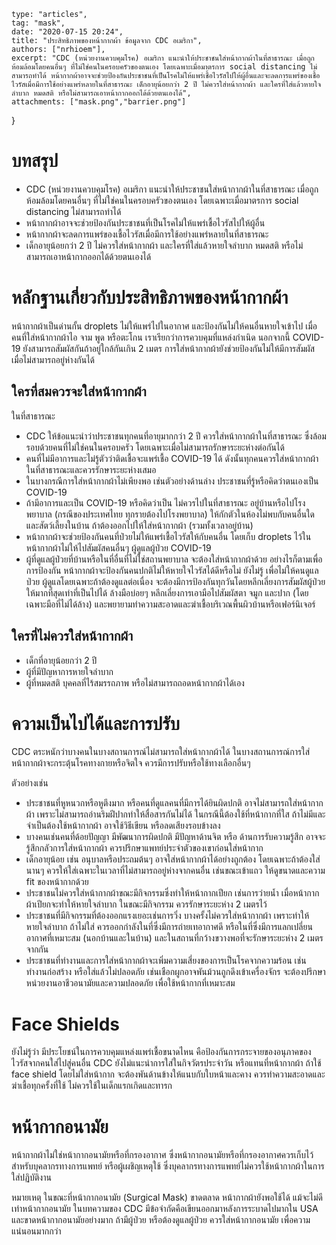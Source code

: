 
	type: "articles",
	tag: "mask",
	date: "2020-07-15 20:24",
    title: "ประสิทธิภาพของหน้ากากผ้า ข้อมูลจาก CDC อเมริกา",
    authors: ["nrhioem"],
	excerpt: "CDC (หน่วยงานควบคุมโรค) อเมริกา แนะนำให้ประชาชนใส่หน้ากากผ้าในที่สาธารณะ เมื่อถูกห้อมล้อมโดยคนอื่นๆ ที่ไม่ใช่คนในครอบครัวของตนเอง โดยเฉพาะเมื่อมาตรการ social distancing ไม่สามารถทำได้ หน้ากากผ้าอาจจะช่วยป้องกันประชาชนที่เป็นโรคไม่ให้แพร่เชื้อไวรัสไปให้ผู้อื่นและจะลดการแพร่ของเชื้อไวรัสเมื่อมีการใช้อย่างแพร่หลายในที่สาธารณะ เด็กอายุน้อยกว่า 2 ปี ไม่ควรใส่หน้ากากผ้า และใครที่ใส่แล้วหายใจลำบาก หมดสติ หรือไม่สามารถเอาหน้ากากออกได้ด้วยตนเองได้",
	attachments: ["mask.png","barrier.png"]
}

# บทสรุป

- CDC (หน่วยงานควบคุมโรค) อเมริกา แนะนำให้ประชาชนใส่หน้ากากผ้าในที่สาธารณะ เมื่อถูกห้อมล้อมโดยคนอื่นๆ ที่ไม่ใช่คนในครอบครัวของตนเอง โดยเฉพาะเมื่อมาตรการ social distancing ไม่สามารถทำได้
- หน้ากากผ้าอาจจะช่วยป้องกันประชาชนที่เป็นโรคไม่ให้แพร่เชื้อไวรัสไปให้ผู้อื่น
- หน้ากากผ้าจะลดการแพร่ของเชื้อไวรัสเมื่อมีการใช้อย่างแพร่หลายในที่สาธารณะ
- เด็กอายุน้อยกว่า 2 ปี ไม่ควรใส่หน้ากากผ้า และใครที่ใส่แล้วหายใจลำบาก หมดสติ หรือไม่สามารถเอาหน้ากากออกได้ด้วยตนเองได้

<GatsbyImage image={props.images[1].childImageSharp.gatsbyImageData} alt="barrier" />

# หลักฐานเกี่ยวกับประสิทธิภาพของหน้ากากผ้า

หน้ากากผ้าเป็นด่านกั้น droplets ไม่ให้แพร่ไปในอากาศ และป้องกันไม่ให้คนอื่นหายใจเข้าไป เมื่อคนที่ใส่หน้ากากผ้าไอ จาม พูด หรือตะโกน เราเรียกว่าการควบคุมที่แหล่งกำเนิด นอกจากนี้ COVID-19 ยังสามารถสัมผัสกันถ้าอยู่ใกล้กันเกิน 2 เมตร การใส่หน้ากากผ้ายังช่วยป้องกันไม่ให้มีการสัมผัส เมื่อไม่สามารถอยู่ห่างกันได้

## ใครที่สมควรจะใส่หน้ากากผ้า

ในที่สาธารณะ

- CDC ให้ข้อแนะนำว่าประชาชนทุกคนที่อายุมากกว่า 2 ปี ควรใส่หน้ากากผ้าในที่สาธารณะ ซึ่งล้อมรอบด้วยคนที่ไม่ใช่คนในครอบครัว โดยเฉพาะเมื่อไม่สามารถรักษาระยะห่างต่อกันได้
- คนที่ไม่มีอาการและไม่รู้ตัวว่าติดเชื้อจะแพร่เชื้อ COVID-19 ได้ ดังนั้นทุกคนควรใส่หน้ากากผ้าในที่สาธารณะและควรรักษาระยะห่างเสมอ
- ในบางกรณีการใส่หน้ากากผ้าไม่เพียงพอ เช่นตัวอย่างด้านล่าง
ประชาชนที่รู้หรือคิดว่าตนเองเป็น COVID-19
- ถ้ามีอาการและเป็น COVID-19 หรือคิดว่าเป็น ไม่ควรไปในที่สาธารณะ อยู่บ้านหรือไปโรงพยาบาล (กรณีของประเทศไทย ทุกรายต้องไปโรงพยาบาล) ให้กักตัวในห้องไม่พบกับคนอื่นใด และสัตว์เลี้ยงในบ้าน ถ้าต้องออกไปให้ใส่หน้ากากผ้า (รวมทั้งเวลาอยู่บ้าน)
- หน้ากากผ้าจะช่วยป้องกันคนที่ป่วยไม่ให้แพร่เชื้อไวรัสให้กับคนอื่น โดยเก็บ droplets ไว้ในหน้ากากผ้าไม่ให้ไปสัมผัสคนอื่นๆ
ผู้ดูแลผู้ป่วย COVID-19
- ผู้ที่ดูแลผู้ป่วยที่บ้านหรือในที่อื่นที่ไม่ใช่สถานพยาบาล จะต้องใส่หน้ากากผ้าด้วย อย่างไรก็ตามเพื่อการป้องกัน หน้ากากผ้าจะป้องกันคนปกติไม่ให้หายใจไวรัสได้ดีหรือไม่ ยังไม่รู้ เพื่อไม่ให้คนดูแลป่วย ผู้ดูแลโดยเฉพาะถ้าต้องดูแลต่อเนื่อง จะต้องมีการป้องกันทุกวันโดยหลีกเลี่ยงการสัมผัสผู้ป่วยให้มากที่สุดเท่าที่เป็นไปได้ ล้างมือบ่อยๆ หลีกเลี่ยงการเอามือไปสัมผัสตา จมูก และปาก (โดยเฉพาะมือที่ไม่ได้ล้าง) และพยายามทำความสะอาดและฆ่าเชื้อบริเวณพื้นผิวบ้านหรือเฟอร์นิเจอร์

## ใครที่ไม่ควรใส่หน้ากากผ้า

- เด็กที่อายุน้อยกว่า 2 ปี
- ผู้ที่มีปัญหาการหายใจลำบาก
- ผู้ที่หมดสติ บุคคลที่ไร้สมรรถภาพ หรือไม่สามารถถอดหน้ากากผ้าได้เอง

# ความเป็นไปได้และการปรับ

CDC ตระหนักว่าบางคนในบางสถานการณ์ไม่สามารถใส่หน้ากากผ้าได้ ในบางสถานการณ์การใส่หน้ากากผ้าจะกระตุ้นโรคทางกายหรือจิตใจ ควรมีการปรับหรือใช้ทางเลือกอื่นๆ

ตัวอย่างเช่น

- ประชาชนที่หูหนวกหรือหูตึงมาก หรือคนที่ดูแลคนที่มีการได้ยินผิดปกติ อาจไม่สามารถใส่หน้ากากผ้า เพราะไม่สามารถอ่านริมฝีปากทำให้สื่อสารกันไม่ได้ ในกรณีนี้ต้องใช้ที่หน้ากากที่ใส ถ้าไม่มีและจำเป็นต้องใช้หน้ากากผ้า อาจใช้วิธีเขียน หรือลดเสียงรอบข้างลง
- บางคนเช่นคนที่ด้อยปัญญา มีพัฒนาการผิดปกติ มีปัญหาด้านจิต หรือ ด้านการรับความรู้สึก อาจจะรู้สึกกลัวการใส่หน้ากากผ้า ควรปรึกษาแพทย์ประจำตัวของเขาก่อนใส่หน้ากาก
- เด็กอายุน้อย เช่น อนุบาลหรือประถมต้นๆ อาจใส่หน้ากากผ้าได้อย่างถูกต้อง โดยเฉพาะถ้าต้องใส่นานๆ ควรให้ใส่เฉพาะในเวลาที่ไม่สามารถอยู่ห่างจากคนอื่น เช่นขณะเข้าแถว ให้ดูขนาดและความ fit ของหน้ากากด้วย
- ประชาชนไม่ควรใส่หน้ากากผ้าขณะมีกิจกรรมซึ่งทำให้หน้ากากเปียก เช่นการว่ายน้ำ เมื่อหน้ากากผ้าเปียกจะทำให้หายใจลำบาก ในขณะมีกิจกรรม ควรรักษาระยะห่าง 2 เมตรไว้
- ประชาชนที่มีกิจกรรมที่ต้องออกแรงเยอะเช่นการวิ่ง บางครั้งไม่ควรใส่หน้ากากผ้า เพราะทำให้หายใจลำบาก ถ้าไม่ใส่ ควรออกกำลังในที่ซึ่งมีการถ่ายเทอากาศดี หรือในที่ซึ่งมีการแลกเปลี่ยนอากาศที่เหมาะสม (นอกบ้านและในบ้าน) และในสถานที่กว้างขวางพอที่จะรักษาระยะห่าง 2 เมตรจากกัน
- ประชาชนที่ทำงานและการใส่หน้ากากผ้าจะเพิ่มความเสี่ยงของการเป็นโรคจากความร้อน เช่นทำงานก่อสร้าง หรือใส่แล้วไม่ปลอดภัย เช่นเชือกผูกอาจพันม้วนถูกดึงเข้าเครื่องจักร จะต้องปรึกษาหน่วยงานอาชีวอนามัยและความปลอดภัย เพื่อใช้หน้ากากที่เหมาะสม

# Face Shields

ยังไม่รู้ว่า มีประโยชน์ในการควบคุมแหล่งแพร่เชื้อขนาดไหน คือป้องกันการกระจายของอนุภาคของไวรัสจากคนใส่ไปสู่คนอื่น CDC ยังไม่แนะนำการใส่ในกิจวัตรประจำวัน หรือแทนที่หน้ากากผ้า ถ้าใช้ face shield โดยไม่ใส่หน้ากาก จะต้องพันด้านข้างให้แนบกับใบหน้าและคาง ควรทำความสะอาดและฆ่าเชื้อทุกครั้งที่ใช้ ไม่ควรใช้ในเด็กแรกเกิดและทารก

# หน้ากากอนามัย

หน้ากากผ้าไม่ใช่หน้ากากอนามัยหรือที่กรองอากาศ ซึ่งหน้ากากอนามัยหรือที่กรองอากาศควรเก็บไว้สำหรับบุคลากรทางการแพทย์ หรือผู้เผชิญเหตุใช้ ซึ่งบุคลากรทางการแพทย์ไม่ควรใช้หน้ากากผ้าในการใส่ปฏิบัติงาน

หมายเหตุ ในขณะที่หน้ากากอนามัย (Surgical Mask) ขาดตลาด หน้ากากผ้ายังพอใช้ได้ แม้จะไม่ดีเท่าหน้ากากอนามัย ในบทความของ CDC มีข้อจำกัดคือเขียนออกมาหลังการระบาดไปมากใน USA และขาดหน้ากากอนามัยอย่างมาก ถ้ามีผู้ป่วย หรือต้องดูแลผู้ป่วย ควรใส่หน้ากากอนามัย เพื่อความแน่นอนมากกว่า